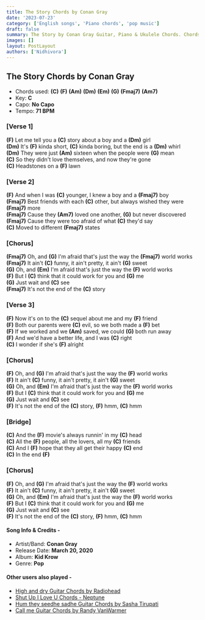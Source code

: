 ```yaml
---
title: The Story Chords by Conan Gray
date: '2023-07-23'
category: ['English songs', 'Piano chords', 'pop music']
draft: false
summary: The Story by Conan Gray Guitar, Piano & Ukulele Chords. Chords used - (C) (F) (Am) (Dm) (Em) (G) (Fmaj7) (Am7), Capo - No Capo, Key - C
images: []
layout: PostLayout
authors: ['Nidhivora']
---
```


## The Story Chords by Conan Gray

- Chords used: **(C)** **(F)** **(Am)** **(Dm)** **(Em)** **(G)** **(Fmaj7)** **(Am7)**
- Key: **C**
- Capo: **No Capo**
- Tempo: **71 BPM**

### [Verse 1]

**(F)** Let me tell you a **(C)** story about a boy and a **(Dm)** girl\
**(Dm)** It's **(F)** kinda short, **(C)** kinda boring, but the end is a **(Dm)** whirl\
**(Dm)** They were just **(Am)** sixteen when the people were **(G)** mean\
**(C)** So they didn't love themselves, and now they're gone\
**(C)** Headstones on a **(F)** lawn

### [Verse 2]

**(F)** And when I was **(C)** younger, I knew a boy and a **(Fmaj7)** boy\
**(Fmaj7)** Best friends with each **(C)** other, but always wished they were **(Fmaj7)** more\
**(Fmaj7)** Cause they **(Am7)** loved one another, **(G)** but never discovered\
**(Fmaj7)** Cause they were too afraid of what **(C)** they'd say\
**(C)** Moved to different **(Fmaj7)** states

### [Chorus]

**(Fmaj7)** Oh, and **(G)** I'm afraid that's just the way the **(Fmaj7)** world works\
**(Fmaj7)** It ain't **(C)** funny, it ain't pretty, it ain't **(G)** sweet\
**(G)** Oh, and **(Em)** I'm afraid that's just the way the **(F)** world works\
**(F)** But I **(C)** think that it could work for you and **(G)** me\
**(G)** Just wait and **(C)** see\
**(Fmaj7)** It's not the end of the **(C)** story

### [Verse 3]

**(F)** Now it's on to the **(C)** sequel about me and my **(F)** friend\
**(F)** Both our parents were **(C)** evil, so we both made a **(F)** bet\
**(F)** If we worked and we **(Am)** saved, we could **(G)** both run away\
**(F)** And we'd have a better life, and I was **(C)** right\
**(C)** I wonder if she's **(F)** alright

### [Chorus]

**(F)** Oh, and **(G)** I'm afraid that's just the way the **(F)** world works\
**(F)** It ain't **(C)** funny, it ain't pretty, it ain't **(G)** sweet\
**(G)** Oh, and **(Em)** I'm afraid that's just the way the **(F)** world works\
**(F)** But I **(C)** think that it could work for you and **(G)** me\
**(G)** Just wait and **(C)** see\
**(F)** It's not the end of the **(C)** story, **(F)** hmm, **(C)** hmm

### [Bridge]

**(C)** And the **(F)** movie's always runnin' in my **(C)** head\
**(C)** All the **(F)** people, all the lovers, all my **(C)** friends\
**(C)** And I **(F)** hope that they all get their happy **(C)** end\
**(C)** In the end **(F)**

### [Chorus]

**(F)** Oh, and **(G)** I'm afraid that's just the way the **(F)** world works\
**(F)** It ain't **(C)** funny, it ain't pretty, it ain't **(G)** sweet\
**(G)** Oh, and **(Em)** I'm afraid that's just the way the **(F)** world works\
**(F)** But I **(C)** think that it could work for you and **(G)** me\
**(G)** Just wait and **(C)** see\
**(F)** It's not the end of the **(C)** story, **(F)** hmm, **(C)** hmm

#### Song Info & Credits -

- Artist/Band: **Conan Gray**
- Release Date: **March 20, 2020**
- Album: **Kid Krow**
- Genre: **Pop**

#### Other users also played -

- [High and dry Guitar Chords by Radiohead](https://www.chordsco.com/chords/high-and-dry-guitar-chords-by-radiohead)
- [Shut Up I Love U Chords - Neptune](https://www.chordsco.com/chords/shut-up-i-love-u-chords-neptune)
- [Hum they seedhe sadhe Guitar Chords by Sasha Tirupati](https://www.chordsco.com/chords/hum-they-seedhe-sadhe-guitar-chords-by-sasha-tirupati)
- [Call me Guitar Chords by Randy VanWarmer](https://www.chordsco.com/chords/call-me-guitar-chords-by-randy-vanwarmer)
